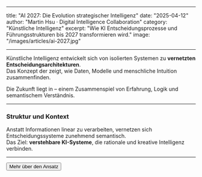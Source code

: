 
---

title: "AI 2027: Die Evolution strategischer Intelligenz"
date: "2025-04-12"
author: "Martin Hsu · Digital Intelligence Collaboration"
category: "Künstliche Intelligenz"
excerpt: "Wie KI Entscheidungsprozesse und Führungsstrukturen bis 2027 transformieren wird."
image: "/images/articles/ai-2027.jpg"

---


Künstliche Intelligenz entwickelt sich von isolierten Systemen 
zu **vernetzten Entscheidungsarchitekturen**.  
Das Konzept der <KnowledgeNode term="Cognitive Architecture" link="/graph/cognitive-architecture" /> 
zeigt, wie Daten, Modelle und menschliche Intuition zusammenfinden.

Die Zukunft liegt in <KnowledgeNode term="Symbiotic Intelligence" /> –
einem Zusammenspiel von Erfahrung, Logik und semantischem Verständnis.

---

### Struktur und Kontext

Anstatt Informationen linear zu verarbeiten, 
vernetzen sich Entscheidungssysteme zunehmend semantisch.  
Das Ziel: **verstehbare KI-Systeme**, die rationale und kreative Intelligenz verbinden.

---

<Button variant="outline">Mehr über den Ansatz</Button>